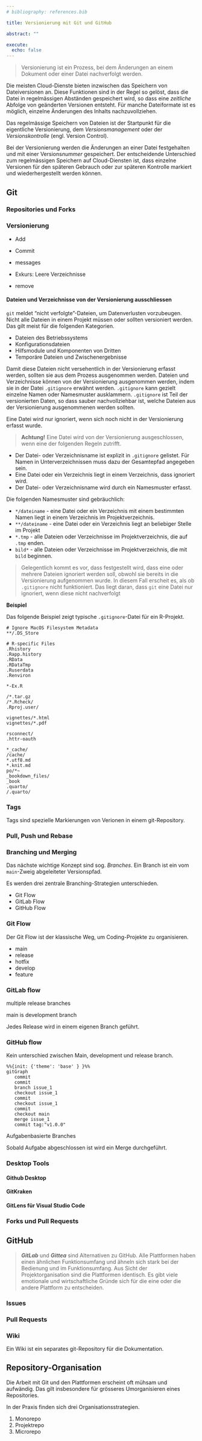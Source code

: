 ```yaml
---
# bibliography: references.bib

title: Versionierung mit Git und GitHub

abstract: ""

execute: 
  echo: false
---
```


> Versionierung ist ein Prozess, bei dem Änderungen an einem Dokument oder einer Datei nachverfolgt werden.

Die meisten Cloud-Dienste  bieten inzwischen das Speichern von Dateiversionen an. Diese Funktionen sind in der Regel so gelöst, dass die Datei in regelmässigen Abständen gespeichert wird, so dass eine *zeitliche* Abfolge von geänderten Versionen entsteht. Für manche Dateiformate ist es möglich, einzelne Änderungen des Inhalts nachzuvollziehen.

Das regelmässige Speichern von Dateien ist der Startpunkt für die eigentliche Versionierung, dem *Versionsmanagement* oder der *Versionskontrolle* (engl. Version Control).

Bei der Versionierung werden die Änderungen an einer Datei festgehalten und mit einer Versions*nummer* gespeichert. Der entscheidende Unterschied zum regelmässigen Speichern auf Cloud-Diensten ist, dass einzelne Versionen für den späteren Gebrauch oder zur späteren Kontrolle markiert und wiederhergestellt werden können.

## Git

### Repositories und Forks

### Versionierung

- Add
- Commit 
- messages 
- Exkurs: Leere Verzeichnisse 

- remove

#### Dateien und Verzeichnisse von der Versionierung ausschliessen

`git` meldet "nicht verfolgte"-Dateien, um Datenverlusten vorzubeugen. Nicht alle Dateien in einem Projekt müssen oder sollten versioniert werden. Das gilt meist für die folgenden Kategorien.

- Dateien des Betriebssystems
- Konfigurationsdateien
- Hilfsmodule und Komponenten von Dritten
- Temporäre Dateien und Zwischenergebnisse
 
Damit diese Dateien nicht versehentlich in der Versionierung erfasst werden, sollten sie aus dem Prozess ausgenommen werden. Dateien und Verzeichnisse können von der Versionierung ausgenommen werden, indem sie in der Datei `.gitignore` erwähnt werden. `.gitignore` kann gezielt einzelne Namen oder Namesmuster ausklammern. `.gitignore` ist Teil der versionierten Daten, so dass sauber nachvollziehbar ist, welche Dateien aus der Versionierung ausgenommenen werden sollten. 

Eine Datei wird nur ignoriert, wenn sich noch nicht in der Versionierung erfasst wurde.

> **Achtung!** Eine Datei wird von der Versionierung ausgeschlossen, wenn eine der folgenden Regeln zutrifft.

- Der Datei- oder Verzeichnisname ist explizit in `.gitignore` gelistet. Für Namen in Unterverzeichnissen muss dazu der Gesamtepfad angegeben sein.
- Eine Datei oder ein Verzeichnis liegt in einem Verzeichnis, dass ignoriert wird. 
- Der Datei- oder Verzeichnisname wird durch ein Namesmuster erfasst.

Die folgenden Namesmuster sind gebräuchlich:

- `*/dateiname` - eine Datei oder ein Verzeichnis mit einem bestimmten Namen liegt in einem Verzeichnis im Projektverzeichnis. 
- `**/dateiname` - eine Datei oder ein Verzeichnis liegt an beliebiger Stelle im Projekt
- `*.tmp` - alle Dateien oder Verzeichnisse im Projektverzeichnis, die auf `.tmp` enden. 
- `bild*` - alle Dateien oder Verzeichnisse im Projektverzeichnis, die mit `bild` beginnen. 

> Gelegentlich kommt es vor, dass festgestellt wird, dass eine oder mehrere Dateien ignoriert werden soll, obwohl sie bereits in die Versionierung aufgenommen wurde. In diesem Fall erscheit es, als ob `.gitignore` nicht funktioniert. Das liegt daran, dass `git` eine Datei nur ignoriert, wenn diese nicht nachverfolgt 


**Beispiel**

Das folgende Beispiel zeigt typische `.gitignore`-Datei für ein R-Projekt. 

```gitignore
# Ignore MacOS Filesystem Metadata
**/.DS_Store

# R-specific Files
.Rhistory
.Rapp.history
.RData
.RDataTmp
.Ruserdata
.Renviron

*-Ex.R

/*.tar.gz
/*.Rcheck/
.Rproj.user/

vignettes/*.html
vignettes/*.pdf

rsconnect/
.httr-oauth

*_cache/
/cache/
*.utf8.md
*.knit.md
po/*~
_bookdown_files/
_book
.quarto/
/.quarto/
```

### Tags

Tags sind spezielle Markierungen von Verionen in einem git-Repository.

### Pull, Push und Rebase

### Branching und Merging

Das nächste wichtige Konzept sind sog. *Branches*. Ein Branch ist ein vom `main`-Zweig abgeleiteter Versionspfad.  

Es werden drei zentrale Branching-Strategien unterschieden. 

- Git Flow
- GitLab Flow 
- GitHub Flow

### Git Flow

Der Git Flow ist der klassische Weg, um Coding-Projekte zu organisieren. 

- main
- release
- hotfix
- develop
- feature

### GitLab flow

multiple release branches

main is development branch 

Jedes Release wird in einem eigenen Branch geführt. 

### GitHub flow

Kein unterschied zwischen Main, development und release branch.

```mermaid
%%{init: {'theme': 'base' } }%%
gitGraph
   commit
   commit
   branch issue_1
   checkout issue_1
   commit
   checkout issue_1
   commit
   checkout main
   merge issue_1
   commit tag:"v1.0.0"
```

Aufgabenbasierte Branches 

Sobald Aufgabe abgeschlossen ist wird ein Merge durchgeführt.

### Desktop Tools

#### Github Desktop

#### GitKraken

#### GitLens für Visual Studio Code

### Forks und Pull Requests

## GitHub

> ***GitLab*** und ***Gittea*** sind Alternativen zu GitHub. Alle Plattformen haben einen ähnlichen Funktionsumfang und ähneln sich stark bei der Bedienung und im Funktionsumfang. Aus Sicht der Projektorganisation sind die Plattformen identisch. Es gibt viele emotionale und wirtschaftliche Gründe sich für die eine oder die andere Plattform zu entscheiden.

### Issues

### Pull Requests

### Wiki

Ein Wiki ist ein separates git-Repository für die Dokumentation.

## Repository-Organisation

Die Arbeit mit Git und den Plattformen erscheint oft mühsam und aufwändig. Das gilt insbesondere für grösseres Umorganisieren eines Repositories.

In der Praxis finden sich drei Organisationsstrategien. 

1. Monorepo
2. Projektrepo
3. Microrepo



